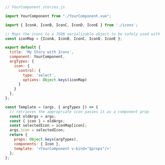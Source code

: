 ```js
// YourComponent.stories.js

import YourComponent from "./YourComponent.vue";

import { IconA, IconB, IconC, IconD, IconE } from './icons';

// Maps the icons to a JSON serializable object to be safely used with the argTypes
const iconMap = {IconA, IconB, IconC, IconD, IconE };

export default {
  title: 'My Story with Icons',
  component: YourComponent,
  argTypes: {
    icon: {
      control: {
        type: 'select',
        options: Object.keys(iconMap)
      }
    }
  },
};

const Template = (args, { argTypes }) => {
  // retrieves the appropriate icon passes it as a component prop
  const oldArgs = args;
  const { icon } = oldArgs;
  const selectedIcon = iconMap[icon];
  args.icon = selectedIcon;
  return {
    props: Object.keys(argTypes),
    components: { Icon },
    template: '<YourComponent v-bind="$props"/>'
  };
};
```
